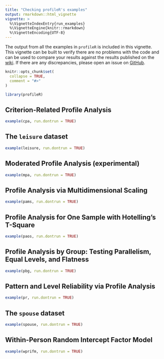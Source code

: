 ```yaml
---
title: "Checking profileR's examples"
output: rmarkdown::html_vignette
vignette: >
  %\VignetteIndexEntry{run_examples}
  %\VignetteEngine{knitr::rmarkdown}
  %\VignetteEncoding{UTF-8}
---
```


The output from all the examples in `profileR` is included in this vignette. This vignette can be built to verify there are no problems with the code and can be used to compare your results against the results published on the [wiki](https://github.com/cddesja/profileR/wiki/Verifying-the-installation-of-profileR). If there are any discrepancies, please open an issue on [GitHub](https://github.com/cddesja/profileR/issues/new).


```r
knitr::opts_chunk$set(
  collapse = TRUE,
  comment = "#>"
)
```

```r
library(profileR)
```

## Criterion-Related Profile Analysis
```r
example(cpa, run.dontrun = TRUE)
```

## The `leisure` dataset
```r
example(leisure, run.dontrun = TRUE)
```

## Moderated Profile Analysis (experimental)
```r
example(mpa, run.dontrun = TRUE)
```

## Profile Analysis via Multidimensional Scaling
```r
example(pams, run.dontrun = TRUE)
```

## Profile Analysis for One Sample with Hotelling's T-Square
```r
example(paos, run.dontrun = TRUE)
```

## Profile Analysis by Group: Testing Parallelism, Equal Levels, and Flatness
```r
example(pbg, run.dontrun = TRUE)
```

## Pattern and Level Reliability via Profile Analysis
```r
example(pr, run.dontrun = TRUE)
```

## The `spouse` dataset
```r
example(spouse, run.dontrun = TRUE)
```

## Within-Person Random Intercept Factor Model
```r
example(wprifm, run.dontrun = TRUE)
```






